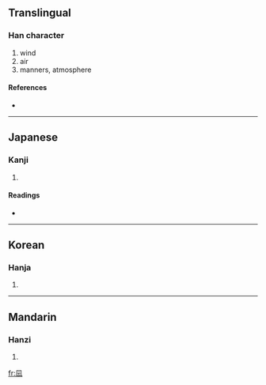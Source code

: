 {{see|風}}
==Translingual==

===Han character===
{{Han char|rn=16|rad=几|as=04|sn=6|four=|canj=竹弓一一戈 (HNMMI)}}

# wind
# air
# manners, atmosphere

====References====
* {{Han ref|kx=0134.121|dkj=01756|hdz=10277.010|uh=51E8|ud=20968}}

----

==Japanese==

===Kanji===
{{ja-kanji|grade=|rs=几04}}

# {{defn|Japanese}}

====Readings====
* {{ja-readings|on=[[ふう]] (fū), [[ふ]] (fu)|kun=[[かぜ]] (kaze)}}

----

==Korean==

===Hanja===
{{ko-hanja|hangeul=풍|rv=pung|mr=p'ung}}

# {{defn|Korean}}

----

==Mandarin==

===Hanzi===
{{cmn-hanzi|pin=[[fēng]] ([[feng1]]), [[fěng]] ([[feng3]]), [[fèng]] ([[feng4]])|wg=feng<sup>1</sup>, feng<sup>3</sup>, feng<sup>4</sup>}}

# {{defn|Mandarin}}

[[fr:凨]]